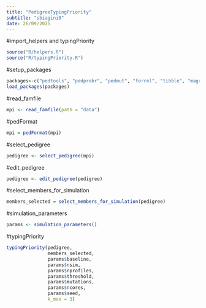 ```yaml
---
title: "PedigreeTypingPriority"
subtitle: "sbiagini0"
date: 26/09/2025
---
```

#import_helpers and typingPriority
```r
source("R/helpers.R")
source("R/typingPriority.R")

``` 

#setup_packages
```r
packages<-c("pedtools", "pedprobr", "pedmut", "forrel", "tibble", "magrittr", "tidyverse", "doParallel", "fs", "magick", "writexl", "svDialogs")
load_packages(packages)

```

#read_famfile
```r
mpi <- read_famfile(path = "data")

```

#pedFormat
```r
mpi = pedFormat(mpi)

```

#select_pedigree
```r
pedigree <- select_pedigree(mpi)

```

#edit_pedigree
```r
pedigree <- edit_pedigree(pedigree)

```

#select_members_for_simulation
```r
members_selected = select_members_for_simulation(pedigree)

```
#simulation_parameters
```r
params <- simulation_parameters()

```

#typingPriority
```r
typingPriority(pedigree, 
               members_selected, 
               params$baseline, 
               params$nsim, 
               params$nprofiles, 
               params$threshold, 
               params$mutations, 
               params$ncores, 
               params$seed,
               k_max = 3)

``` 